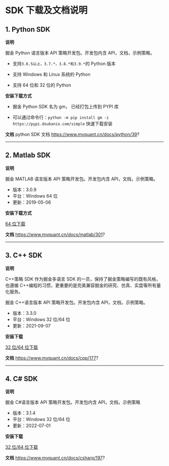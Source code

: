 # SDK 下载及文档说明

## 1. Python SDK

**说明**

掘金 Python 语言版本 API 策略开发包。开发包内含 API，文档，示例策略。

- 支持`3.6.5以上，3.7.*，3.8.*和3.9.*`的 Python 版本
- 支持 Windows 和 Linux 系统的 Python

- 支持 64 位和 32 位的 Python

**安装下载方式**

- 掘金 Python SDK 名为 gm， 已经打包上传到 PYPI 库

- 可以通过命令行：`python -m pip install gm -i https://pypi.doubanio.com/simple` 快速下载安装

**文档**
python SDK 文档 https://www.myquant.cn/docs/python/39?

---

## 2. Matlab SDK

**说明**

掘金 MATLAB 语言版本 API 策略开发包。开发包内含 API，文档，示例策略。

- 版本：3.0.9
- 平台：Windows 64 位
- 更新：2019-05-06

**安装下载方式**

[64 位下载](https://gm3-sdk.oss-cn-shenzhen.aliyuncs.com/sdk/matlab/windows/64/3.0.9.zip.html)

**文档**
https://www.myquant.cn/docs/matlab/301?

---

## 3. C++ SDK

**说明**

C++策略 SDK 作为掘金多语言 SDK 的一员，保持了掘金策略编写的既有风格，也遵循 C++编程的习惯，更重要的是完美兼容掘金的研究、仿真、实盘等所有量化服务。

掘金 C++语言版本 API 策略开发包。开发包内含 API，文档，示例策略。

- 版本：3.3.0
- 平台：Windows 32 位/64 位
- 更新：2021-09-07

**安装下载**

[32 位/64 位下载](https://gm3-sdk.oss-cn-shenzhen.aliyuncs.com/sdk/cpp/windows/32&64/3.4.26.zip.html)

**文档**
https://www.myquant.cn/docs/cpp/177?

---

## 4. C# SDK

**说明**

掘金 C#语言版本 API 策略开发包。开发包内含 API，文档，示例策略

- 版本：3.1.4
- 平台：Windows 32 位/64 位
- 更新：2022-07-01

**安装下载**

[32 位/64 位下载](https://gm3-sdk.oss-cn-shenzhen.aliyuncs.com/sdk/csharp/windows/32&64/3.1.3.zip.html)

**文档**
https://www.myquant.cn/docs/csharp/197?
